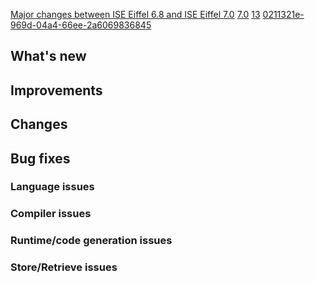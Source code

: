[[Property:title|Major changes between ISE Eiffel 6.8 and ISE Eiffel 7.0]]
[[Property:link_title|7.0]]
[[Property:weight|13]]
[[Property:uuid|0211321e-969d-04a4-66ee-2a6069836845]]

{{UnderConstruction}}


==What's new==

==Improvements==

==Changes==

==Bug fixes==

===Language issues===

===Compiler issues===

===Runtime/code generation issues===

===Store/Retrieve issues===



